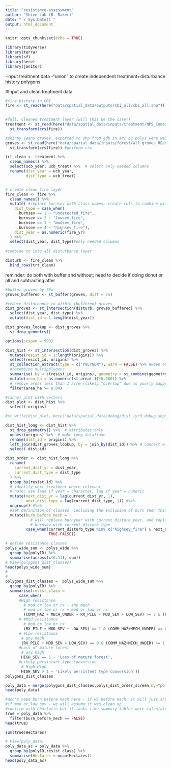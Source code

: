 ```yaml
---
title: "resistance-assessment"
author: "Shive Lab (B. Baker)"
date: "`r Sys.Date()`"
output: html_document
---
```


```r
knitr::opts_chunk$set(echo = TRUE)

library(tidyverse)
library(terra)
library(sf)
library(here)
library(janitor)

```

-input treatment data
-"union" to create independent treatment+disturbance history polygons



#Input and clean treatment data


```r

#fire history in CBI
fire <- st_read(here("data/spatial_data/outputs/cbi_all/cbi_all.shp"))
 

#full, cleaned treatment layer (will this be the case?)
treatment <- st_read(here("data/spatial_data/inputs/treatment/NPS_Combined_TrtFile_1966_2023_repaired/NPS_Combined_TrtFile_1966_2023_repaired.shp")) %>% 
  st_transform(crs(fire))

#skinny jeans groves, exported to shp from gdb in arc bc polys were weird
groves <- st_read(here("data/spatial_data/inputs/forest/all_groves_REexported.shp")) %>%
  st_transform(crs(fire)) #uniform crs

```

```r

trt_clean <- treatment %>% 
  clean_names() %>%
  select(ucb_year, ucb_treat) %>%  # select only needed columns
  rename(dist_year = ucb_year,
         dist_type = ucb_treat)



```


```r

# create clean fire layer
fire_clean <- fire %>% 
  clean_names() %>% 
  mutate( #replace burnsev with class names, create cols to combine with trt
    dist_type = case_when(
      burnsev == 1 ~ "undetected_fire",
      burnsev == 2 ~ "lowsev_fire",
      burnsev == 3 ~ "modsev_fire",
      burnsev == 4 ~ "highsev_fire"),
    dist_year = as.numeric(fire_yr)
  ) %>% 
  select(dist_year, dist_type)#only needed columns
  
#combine to into all disturbance layer

disturb <- fire_clean %>% 
  bind_rows(trt_clean)

```


reminder: do both with buffer and without; need to decide if doing donut or all and subtracting after
```r

#buffer groves by 75m
groves_buffered <- st_buffer(groves, dist = 75)

#reduce disturbance to within (buffered) groves
dist_groves <- st_intersection(disturb, groves_buffered) %>% 
  select(dist_year, dist_type) %>% 
  mutate(dist_id = 1:length(dist_year))

dist_groves_lookup <- dist_groves %>% 
  st_drop_geometry()

```

```r

options(scipen = 999)

dist_hist <- st_intersection(dist_groves) %>% 
  mutate(resist_id = 1:length(origins)) %>% 
  select(resist_id, origins) %>% 
  st_collection_extract(type = c("POLYGON"), warn = FALSE) %>% #keep only polys
  #recombine multipolygons
  summarise(.by = c(resist_id, origins), geometry = st_combine(geometry)) %>% 
  mutate(area_ha = as.numeric(st_area(.))*0.0001) %>% 
  # remove areas less than 1 acre (likely "overlap" due to poorly mapped edges)
  filter(area_ha >= 0.04) 

#cannot plot with vectors
dist_plot <- dist_hist %>%
  select(-origins)

#st_write(dist_plot, here("data/spatial_data/debug/dist_lyr3_debug.shp"), append = F)

dist_hist_long <- dist_hist %>% 
  st_drop_geometry() %>%  # attributes only
  unnest(origins) %>%  # make long dataframe
  rename(dist_id = origins) %>% 
  left_join(dist_groves_lookup, by = join_by(dist_id)) %>% # connect with disturbance attributes
  select(-dist_id)

```


```r
dist_order <- dist_hist_long %>% 
  rename(
    current_dist_yr = dist_year,
    current_dist_type = dist_type
  ) %>% 
  group_by(resist_id) %>%
  # identify next treatment where relevant
  # note: use lead if year = character, lag if year = numeric
  mutate(next_dist_yr = lag(current_dist_yr, 1),
         next_dist_type = lag(current_dist_type, 1)) #%>%
  ungroup() #%>%
  #set definition of classes, including the exclusion of burn then thin
  mutate(burn_before_mech = 
           # will replace burnyear with current_disturb_year, and replace 
           # burnsev with current_disturb_type
         case_when(current_disturb_type %in% c("highsev_fire") & next_disturb_type %in% c("COMM_HAZ","MECH_UNDR","RX_PILE") ~TRUE,
                   TRUE~FALSE))

```




```r

# define resistance classes
polys_wide_sum <- polys_wide %>%
  group_by(polyID) %>%
  summarise(across(c(6:11), sum))
# View(polygons_dist_classes)
head(polys_wide_sum)
#   
#   
polygons_dist_classes =  polys_wide_sum %>%
  group_by(polyID) %>%
  summarise(resist_class =
      case_when(
      #High resistance
        # mod or low or rx + any mech
        # mod or low or rx + mod or low or rx
        (COMM_HAZ + MECH_UNDER + RX_PILE + MOD_SEV + LOW_SEV) >= 2 & (RX_PILE + MOD_SEV + LOW_SEV)>=1 & HIGH_SEV == 0 ~ 'High resistance',
      # #Mod resistance
        # mod or low or rx
        (RX_PILE + MOD_SEV + LOW_SEV) == 1 & (COMM_HAZ+MECH_UNDER) == 0 & HIGH_SEV == 0 ~ 'Moderate resistance',
      # #Low resistance
       # any mech
       (RX_PILE + MOD_SEV + LOW_SEV) == 0 & (COMM_HAZ+MECH_UNDER) >= 1 & HIGH_SEV == 0 ~ 'Low resistance',
      #Loss of mature forest
       # any high
       HIGH_SEV == 1 ~ 'Loss of mature forest',
      #Likely persistant type conversion
       # High-High
       HIGH_SEV > 1 ~ 'Likely persistent type conversion'))
polygons_dist_classes

poly_data = merge(polygons_dist_classes,polys_dist_order_screen,by="polyID",all=FALSE)
head(poly_data)

#don't need burn before mech here - if HS before mech, it will just show loss of forest
#if mod or low sev - we will assume it was clean up
#confirm with Charlotte but it looks like summary tables were calculated annually as appropriate
true = poly_data %>%
  filter(burn_before_mech == FALSE)
head(true)

sum(true$Hectares)

# View(poly_data)
poly_data_ac = poly_data %>%
  group_by(polyID,resist_class) %>%
  summarise(Hectares = mean(Hectares))
head(poly_data_ac)
```










